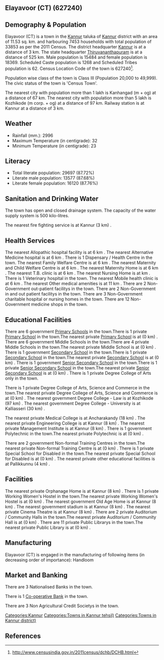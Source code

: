 {{Infobox settlement
| name=Elayavoor (CT)
| native_name=
| native_name_lang=
| other_name=
| nickname=
| settlement_type=Town
| image_skyline=
| image_alt=
| image_caption=
| pushpin_map=India Kerala
| pushpin_label_position=right
| pushpin_map_alt=
| pushpin_map_caption=Location in Kerala, India
| latd=
| latm=
| lats=
| latNS=
| longd=
| longm=
| longs=
| longEW=
| coordinates_display=inline,title
| subdivision_type=Country
| subdivision_name={{flag|India}}
| subdivision_type1=[[States and territories of India|State]]
| subdivision_name1=Kerala 
| subdivision_type2=[[List of districts of India|District]]
| subdivision_name2=Kannur
| subdivision_type3=Tahsil
| subdivision_name3=Kannur
| website=
| established_title=<!-- Established -->
| established_date=
| founder=
| named_for=
| government_type=
| governing_body=
| unit_pref=Metric
| area_footnotes=
| area_rank=
| area_total_km2=11.53
| elevation_footnotes=
| elevation_m=
| population_total=33853
| population_as_of=2011
| population_rank=
| population_density_km2=2936
| population_demonym=
| population_footnotes=
| demographics_type1=Languages=
| demographics1_title1=Official=
| demographics1_info1=[[Malayalam language|Malayalam]]
| timezone1=[[Indian Standard Time|IST]]
| utc_offset1==+5:30
| postal_code_type=[[Postal Index Number|PIN]]
| postal_code=
| area_code_type=Telephone code
| area_code=
| registration_plate=
| blank1_name_sec1=Nearest city
| blank1_info_sec1=[[Kanhangad  (m + og)]]
| blank2_name_sec1=[[Human sex ratio|Sex ratio]]
| blank2_info_sec1=1186
| blank3_name_sec1=Literacy
| blank3_info_sec1=87.72%
| blank1_name_sec2=[[2011 Census of India|2011 census]] code
| blank1_info_sec2=627240
| footnotes=
}}

== Elayavoor (CT) (627240) ==

== Demography & Population ==

Elayavoor (CT) is a town in the [[Kannur]] taluka of [[Kannur]] district with an area of 11.53 sq. km. and harbouring 7453 households with total population of 33853 as per the 2011 Census. The district headquarter [[Kannur]] is at a distance of 3 km. The state headquarter [[Thiruvananthapuram]] is at a distance of 525 km. Male population is 15484 and female population is 18369. Scheduled Caste population is 1268 and Scheduled Tribes population is 62. Census Location Code of the town is 627240<ref>http://www.censusindia.gov.in/2011census/dchb/DCHB.html</ref>.

Population wise class of the town is Class III (Population 20,000 to 49,999).
The civic status of the town is 'Census Town'.

The nearest city with population more than 1 lakh is Kanhangad  (m + og) at a distance of 67 km. The nearest city with population more than 5 lakh is Kozhikode (m corp. + og) at a distance of 97 km. Railway station is at Kannur at a distance of 3 km.


== Weather ==  
* Rainfall (mm.): 2996 
* Maximum Temperature (in centigrade): 32
* Minimum Temperature (in centigrade): 23


== Literacy ==  
* Total literate population: 29697 (87.72%)
* Literate male population: 13577 (87.68%)
* Literate female population: 16120 (87.76%)


== Sanitation and Drinking Water ==  
The town has open and closed drainage system.
The capacity of the water supply system is 500 kilo-litres.

The nearest fire fighting service is at Kannur (3 km) .


== Health Services ==
The nearest Allopathic hospital facility is at 6 km .
The nearest Alternative Medicine hospital is at 6 km .
There is 1 Dispensary / Health Centre in the town.
The nearest Family Welfare Centre is at 6 km .
The nearest Maternity and Child Welfare Centre is at 6 km .
The nearest Maternity Home is at 6 km .
The nearest T.B. clinic is at 6 km .
The nearest Nursing Home is at  km .
There is 1 Veterinary hospital in the town.
The nearest Mobile health clinic is at 6 km .
The nearest Other medical amenities is at 11 km .
There are 2 Non-Government out-patient facilitys in the town.
There are 2 Non-Government in and out patient facilitys in the town.
There are 3 Non-Government charitable hospital or nursing homes in the town.
There are 12 Non-Government medicine shops in the town.


== Educational Facilities ==
There are 6 government [[Primary School]]s in the town.There is 1 private [[Primary School]] in the town.The nearest private [[Primary School]] is at  (0 km) .
There are 6 government Middle Schools in the town.There are 4 private Middle Schools in the town.The nearest private Middle School is at  (0 km) .
There is 1 government [[Secondary School]] in the town.There is 1 private [[Secondary School]] in the town.The nearest private [[Secondary School]] is at  (0 km) .
There is 1 government [[Senior Secondary School]] in the town.There is 1 private [[Senior Secondary School]] in the town.The nearest private [[Senior Secondary School]] is at  (0 km) .
There is 1 private Degree College of Arts only in the town. 
 
 
 
 
There is 1 private Degree College of Arts, Science and Commerce in the town.The nearest private Degree College of Arts, Science and Commerce is at  (0 km) .
The nearest government Degree College - Law is at Kozhikode (97 km) .
The nearest government Degree College - University is at Kalliasseri (30 km) .
 
The nearest private Medical College is at Ancharakandy (18 km) .
The nearest private Engineering College is at Kannur (8 km) .
The nearest private Management Institute is at Kannur (8 km) .
There is 1 government Polytechnic in the town.The nearest private Polytechnic is at  (0 km) .
 
There are 2 government Non-formal Training Centres in the town.The nearest private Non-formal Training Centre is at  (0 km) .
There is 1 private Special School for Disabled in the town.The nearest private Special School for Disabled is at  (0 km) .
The nearest private other educational facilities is at Pallikkunnu (4 km) .


== Facilities ==
The nearest private Orphanage Home is at Kannur (8 km) .
There is 1 private Working Women's Hostel in the town.The nearest private Working Women's Hostel is at  (0 km) .
The nearest government Old Age Home is at Kannur (8 km) .
The nearest government stadium is at Kannur (8 km) .
The nearest private Cinema Theatre is at Kannur (8 km) .
There are 2 private Auditorium / Community Halls in the town.The nearest private Auditorium / Community Hall is at  (0 km) .
There are 11 private Public Librarys in the town.The nearest private Public Library is at  (0 km) .


== Manufacturing ==
Elayavoor (CT) is engaged in the manufacturing of following items (in decreasing order of importance): Handloom


== Market and Banking ==
There are 3 Nationalised Banks in the town.

There is 1 [[Co-operative Bank]] in the town.

There are 3 Non Agricultural Credit Societys in the town.


[[Categories:Kannur]]
[[Categories:Towns in Kannur tehsil)]]
[[Categories:Towns in Kannur district)]]


== References ==
{{Reflist}}


